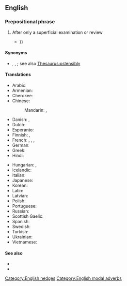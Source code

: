 ==English==

===Prepositional phrase===
{{en-PP}}

# {{lb|en|modal}} After only a superficial examination or review
#: {{ux|en|'''At first glance''' it seems to be a reasonable idea. But we'll see.}}
#* {{quote-journal|en|date=2007-08-18|journal=The Guardian|first=Oliver|last=Burkeman|title=Feel good, feel bad|passage='''At first glance''', thinking well of yourself seems obviously preferable to thinking poorly of yourself. But the problem with {{...}}}}

====Synonyms====
* {{l|en|at first blush}}, {{l|en|at first sight}}, {{l|en|on the face of it}}; see also [[Thesaurus:ostensibly]]

====Translations====
{{trans-top|after only a superficial examination or review}}
* Arabic: {{t|ar|لِلْوَهْلَة اَلْأُولَى|tr=li-l-wahla l-ʾūlā}}
* Armenian: {{t+|hy|առաջին հայացքից|sc=Armn}}
* Cherokee: {{t|chr|ᎢᎬᏱ ᎠᎪᏩᏛᏗ|tr=igvyi agowadvdi|sc=Cher}}
* Chinese:
*: Mandarin: {{t|cmn|乍看|tr=zhàkàn|sc=Hani}}, {{t|cmn|看一眼|tr=kàn yīyǎn|sc=Hani}}
* Danish: {{t|da|ved første øjekast}}, {{t|da|ved første blik}}
* Dutch: {{t|nl|op het eerste gezicht}}
* Esperanto: {{t|eo|unuavide}}
* Finnish: {{t|fi|ensisilmäyksellä}}, {{t|fi|ensinäkemältä}}
* French: {{t+|fr|à première vue}}, {{t+|fr|de prime abord}}, {{t+|fr|au premier abord}}, {{t+|fr|à vue de nez}}
* German: {{t|de|auf den ersten Blick}}
* Greek: {{t|el|εκ πρώτης όψεως}}
* Hindi: {{t-needed|hi}}
{{trans-mid}}
* Hungarian: {{t|hu|első látásra}}, {{t+|hu|első pillantásra}}
* Icelandic: {{t|is|við fyrstu sýn}}
* Italian: {{t|it|a prima vista}}
* Japanese: {{t|ja|一目見ただけで|tr=hitome mita dake-de}}
* Korean: {{t|ko|일견하여}}
* Latin: {{t|la|[[primus|primā]] [[speciēs|speciē]]}}
* Latvian: {{t|lv|no pirmā acu uzmetiena}}
* Polish: {{t+|pl|na pierwszy rzut oka}}
* Portuguese: {{t+|pt|à primeira vista}}
* Russian: {{t+|ru|на пе́рвый взгляд}}
* Scottish Gaelic: {{t|gd|air a' chiad shealladh}}
* Spanish: {{t|es|a primera vista}}
* Swedish: {{t|sv|vid första ögonkastet}}
* Turkish: {{t|tr|ilk bakışta}}
* Ukrainian: {{t+|uk|на пе́рший погляд}}
* Vietnamese: {{t-needed|vi}}
{{trans-bottom}}

====See also====
* {{l|en|at a glance}}
* {{l|en|glance}}

[[Category:English hedges]]
[[Category:English modal adverbs]]